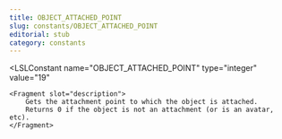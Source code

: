 ```yaml
---
title: OBJECT_ATTACHED_POINT
slug: constants/OBJECT_ATTACHED_POINT
editorial: stub
category: constants
---
```


<LSLConstant
	name="OBJECT_ATTACHED_POINT"
	type="integer"
	value="19"
>
	<Fragment slot="description">
		Gets the attachment point to which the object is attached.
		Returns 0 if the object is not an attachment (or is an avatar, etc).
	</Fragment>
</LSLConstant>
